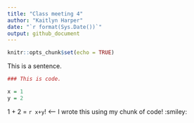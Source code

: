 ```yaml
---
title: "Class meeting 4"
author: "Kaitlyn Harper"
date: "`r format(Sys.Date())`"
output: github_document
---
```


```r
knitr::opts_chunk$set(echo = TRUE)
```

This is a sentence.

```r
### This is code. 

x = 1 
y = 2

```

1 + 2 = `r x+y`! <-- I wrote this using my chunk of code! :smiley:

